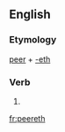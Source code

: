==English==

===Etymology===
[[peer]] + [[-eth]]

===Verb===
{{en-verb form}}

# {{archaic third-person singular of|peer}}

[[fr:peereth]]
